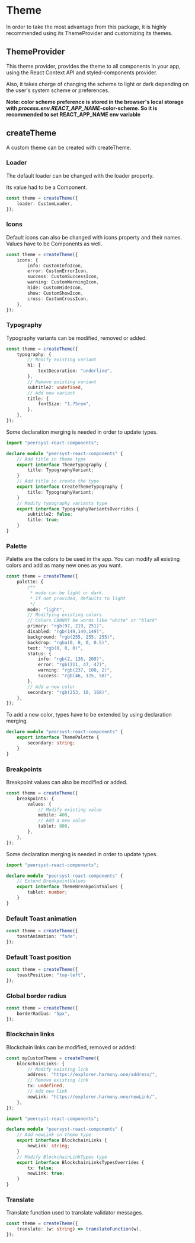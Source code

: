 
<Meta title="Theming/Theming" />

# Theme

In order to take the most advantage from this package, it is highly recommended using its ThemeProvider and customizing its themes.

## ThemeProvider

This theme provider, provides the theme to all components in your app, using the React Context API and styled-components provider.

Also, it takes charge of changing the scheme to light or dark depending on the user's system scheme or preferences.

**Note: color scheme preference is stored in the browser's local storage with *process.env.REACT_APP_NAME*-color-scheme. So it is recommended to set REACT_APP_NAME env variable**

<Props of={ThemeProvider} />

## createTheme

A custom theme can be created with createTheme.

### Loader

The default loader can be changed with the loader property.

Its value had to be a Component.

```typescript
const theme = createTheme({
    loader: CustomLoader,
});
```

### Icons

Default icons can also be changed with icons property and their names. Values have to be Components as well.

```typescript
const theme = createTheme({
    icons: {
        info: CustomInfoIcon,
        error: CustomErrorIcon,
        success: CustomSuccessIcon,
        warning: CustomWarningIcon,
        hide: CustomHideIcon,
        show: CustomShowIcon,
        cross: CustomCrossIcon,
    },
});
```

### Typography

Typography variants can be modified, removed or added.

```typescript
const theme = createTheme({
    typography: {
        // Modify existing variant
        h1: {
            textDecoration: "underline",
        },
        // Remove existing variant
        subtitle2: undefined,
        // Add new variant
        title: {
            fontSize: "1.75rem",
        },
    },
});
```

Some declaration merging is needed in order to update types.

```typescript
import "peersyst-react-components";

declare module "peersyst-react-components" {
    // Add title in theme type
    export interface ThemeTypography {
        title: TypographyVariant;
    }
    // Add title in create the type
    export interface CreateThemeTypography {
        title: TypographyVariant;
    }
    // Modify typography variants type
    export interface TypographyVariantsOverrides {
        subtitle2: false;
        title: true;
    }
}
```

### Palette

Palette are the colors to be used in the app. You can modify all existing colors and add as many new ones as you want.

```typescript
const theme = createTheme({
    palette: {
        /**
         * mode can be light or dark.
         * If not provided, defaults to light
         */
        mode: "light",
        // Modifying existing colors
        // Colors CANNOT be words like "white" or "black"
        primary: "rgb(97, 219, 251)",
        disabled: "rgb(149,149,149)",
        background: "rgb(255, 255, 255)",
        backdrop: "rgba(0, 0, 0, 0.5)",
        text: "rgb(0, 0, 0)",
        status: {
            info: "rgb(2, 136, 209)",
            error: "rgb(211, 47, 47)",
            warning: "rgb(237, 108, 2)",
            success: "rgb(46, 125, 50)",
        },
        // Add a new color
        secondary: "rgb(253, 10, 168)",
    },
});
```

To add a new color, types have to be extended by using declaration merging.

```typescript
declare module "peersyst-react-components" {
    export interface ThemePalette {
        secondary: string;
    }
}
```

### Breakpoints

Breakpoint values can also be modified or added.

```typescript
const theme = createTheme({
    breakpoints: {
        values: {
            // Modify existing value
            mobile: 400,
            // Add a new value
            tablet: 800,
        },
    },
});
```

Some declaration merging is needed in order to update types.

```typescript
import "peersyst-react-components";

declare module "peersyst-react-components" {
    // Extend BreakpointValues
    export interface ThemeBreakpointValues {
        tablet: number;
    }
}
```

### Default Toast animation

```typescript
const theme = createTheme({
    toastAnimation: "fade",
});
```

### Default Toast position

```typescript
const theme = createTheme({
    toastPosition: "top-left",
});
```

### Global border radius

```typescript
const theme = createTheme({
    borderRadius: "5px",
});
```

### Blockchain links

Blockchain links can be modified, removed or added:

```typescript
const myCustomTheme = createTheme({
    blockchainLinks: {
        // Modify existing link
        address: "https://explorer.harmony.one/address/",
        // Remove existing link
        tx: undefined,
        // Add new link
        newLink: "https://explorer.harmony.one/newLink/",
    },
});
```

```typescript
import "peersyst-react-components";

declare module "peersyst-react-components" {
    // Add newLink in theme type
    export interface BlockchainLinks {
        newLink: string;
    }
    // Modify BlockchainLinkTypes type
    export interface BlockchainLinksTypesOverrides {
        tx: false;
        newLink: true;
    }
}
```

### Translate

Translate function used to translate validator messages.

```typescript
const theme = createTheme({
    translate: (w: string) => translateFunction(w),
});
```
